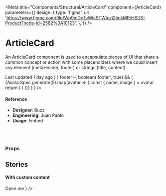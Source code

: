 
<Meta
  title="Components/Structural/ArticleCard"
  component={ArticleCard}
  parameters={{
    design: {
      type: 'figma',
      url:
        'https://www.figma.com/file/Wp9mDxTvWicSTWtezj2ImkMP/HSDS-Product?node-id=2582%3A10123',
    },
  }}
/>

# ArticleCard

An ArticleCard component is used to encapsulate pieces of UI that share a common concept or action with some placeholders where we could insert any element (metaHeader, footer) or strings (title, content).

<Canvas>
  <Story name="default">
    <div style={{ position: 'relative' }}>
      <ArticleCard
        content={text('content', faker.lorem.paragraph())}
        href={text('href', '#')}
        title={text('title', faker.lorem.sentence())}
        isHovered={boolean('isHovered', false)}
        metaHeader={
          boolean('metaHeader', true) && (
            <Flexy align="top">
              <Flexy.Block>
                <Text faint size="12">
                  Last updated 1 day ago
                </Text>
              </Flexy.Block>
              <Flexy.Item>
                <StatusBadge count={20} status={'new'} />
              </Flexy.Item>
            </Flexy>
          )
        }
        footer={
          boolean('footer', true) && (
            <AvatarList max={5} size="sm" version={2}>
              {AvatarSpec.generate(5).map(avatar => {
                const { name, image } = avatar
                return (
                  <Avatar image={image} key={name} name={name} status={null} />
                )
              })}
            </AvatarList>
          )
        }
      />
    </div>
  </Story>
</Canvas>

#### Reference

- **Designer**: Buzz
- **Engineering**: Juan Pablo
- **Usage**: Embed

<br />
<br />

### Props

<ArgsTable of={ArticleCard} />

## Stories

#### With custom content

<Canvas>
  <Story name="with custom content">
    <ArticleCard
      content={
        <Flexy>
          <Flexy.Block>
            <Text size={13} weight="500">
              Open me
            </Text>
          </Flexy.Block>
          <Flexy.Item>
            <Icon name="minimize" shade="extraMuted" />
          </Flexy.Item>
        </Flexy>
      }
    />
  </Story>
</Canvas>

